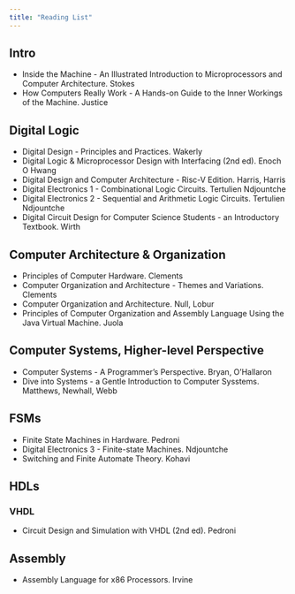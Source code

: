 ```yaml
---
title: "Reading List"
---
```


## Intro

* Inside the Machine - An Illustrated Introduction to Microprocessors and Computer Architecture. Stokes
* How Computers Really Work - A Hands-on Guide to the Inner Workings of the Machine. Justice

## Digital Logic 

* Digital Design - Principles and Practices. Wakerly
* Digital Logic & Microprocessor Design with Interfacing (2nd ed). Enoch O Hwang
* Digital Design and Computer Architecture - Risc-V Edition. Harris, Harris 
* Digital Electronics 1 - Combinational Logic Circuits. Tertulien Ndjountche
* Digital Electronics 2 - Sequential and Arithmetic Logic Circuits. Tertulien Ndjountche
* Digital Circuit Design for Computer Science Students - an Introductory Textbook. Wirth

## Computer Architecture & Organization

* Principles of Computer Hardware. Clements
* Computer Organization and Architecture - Themes and Variations. Clements
* Computer Organization and Architecture. Null, Lobur
* Principles of Computer Organization and Assembly Language Using the Java Virtual Machine. Juola   

## Computer Systems, Higher-level Perspective

* Computer Systems - A Programmer's Perspective. Bryan, O'Hallaron
* Dive into Systems - a Gentle Introduction to Computer Sysstems. Matthews, Newhall, Webb

## FSMs

* Finite State Machines in Hardware. Pedroni
* Digital Electronics 3 - Finite-state Machines. Ndjountche
* Switching and Finite Automate Theory. Kohavi
  
## HDLs

### VHDL

* Circuit Design and Simulation with VHDL (2nd ed). Pedroni


## Assembly

* Assembly Language for x86 Processors. Irvine
